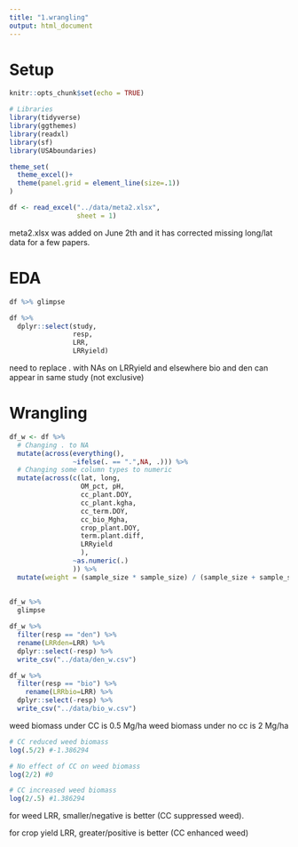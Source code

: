 ```yaml
---
title: "1.wrangling"
output: html_document
---
```

# Setup  
```r
knitr::opts_chunk$set(echo = TRUE)

# Libraries
library(tidyverse)
library(ggthemes)
library(readxl)
library(sf)
library(USAboundaries)

```

```r
theme_set(
  theme_excel()+
  theme(panel.grid = element_line(size=.1))
)
```

```r
df <- read_excel("../data/meta2.xlsx", 
                 sheet = 1)
```

meta2.xlsx was added on June 2th and it has corrected missing  long/lat data for a few papers.  

# EDA  
```r
df %>% glimpse
```

```r
df %>%
  dplyr::select(study,
                resp,
                LRR,
                LRRyield)
```
need to replace . with NAs on LRRyield and elsewhere
bio and den can appear in same study (not exclusive)  

# Wrangling  
```r
df_w <- df %>%
  # Changing . to NA
  mutate(across(everything(), 
                ~ifelse(. == ".",NA, .))) %>%
  # Changing some column types to numeric
  mutate(across(c(lat, long,
                  OM_pct, pH,
                  cc_plant.DOY,  
                  cc_plant.kgha, 
                  cc_term.DOY,
                  cc_bio_Mgha,
                  crop_plant.DOY,
                  term.plant.diff,
                  LRRyield
                  ),
                ~as.numeric(.)
                )) %>%
  mutate(weight = (sample_size * sample_size) / (sample_size + sample_size))
  
  
df_w %>% 
  glimpse
```


```r
df_w %>%
  filter(resp == "den") %>%
  rename(LRRden=LRR) %>%
  dplyr::select(-resp) %>%
  write_csv("../data/den_w.csv")

df_w %>%
  filter(resp == "bio") %>%
    rename(LRRbio=LRR) %>%
  dplyr::select(-resp) %>%
  write_csv("../data/bio_w.csv")
```


weed biomass under CC is 0.5 Mg/ha
weed biomass under no cc is 2 Mg/ha
```r
# CC reduced weed biomass
log(.5/2) #-1.386294

# No effect of CC on weed biomass
log(2/2) #0

# CC increased weed biomass
log(2/.5) #1.386294


```
for weed LRR, smaller/negative is better (CC suppressed weed).

for crop yield LRR, greater/positive is better (CC enhanced weed)









